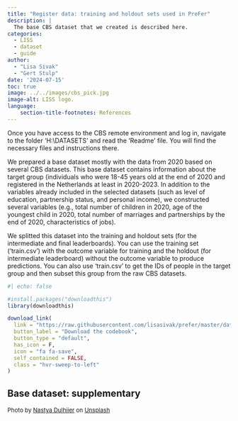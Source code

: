 ```yaml
---
title: "Register data: training and holdout sets used in PreFer"
description: |
  The base CBS dataset that we created is described here.
categories:
  - LISS
  - dataset
  - guide
author: 
  - "Lisa Sivak"
  - "Gert Stulp"
date: '2024-07-15'
toc: true
image: ../../images/cbs_pick.jpg
image-alt: LISS logo. 
language: 
    section-title-footnotes: References
---
```


Once you have access to the CBS remote environment and log in, navigate to the folder 'H:\\DATASETS' and read the 'Readme' file. You will find the necessary files and instructions there.  

We prepared a base dataset mostly with the data from 2020 based on several CBS datasets. This base dataset contains information about the target group (individuals who were 18-45 years old at the end of 2020 and registered in the Netherlands at least in 2020-2023. In addition to the variables already included in the selected datasets (such as level of education, partnership status, and personal income), we constructed several variables (e.g., total number of children in 2020, age of the youngest child in 2020, total number of marriages and partnerships by the end of 2020, characteristics of jobs).

We splitted this dataset into the training and holdout sets (for the intermediate and final leaderboards). You can use the training set ('train.csv') with the outcome variable for training and the holdout (for intermediate leaderboard) without the outcome variable to produce predictions. You can also use 'train.csv' to get the IDs of people in the target group and then subset this group from the raw CBS datasets. 






```r
#| echo: false

#install.packages("downloadthis")
library(downloadthis)

download_link(
  link = "https://raw.githubusercontent.com/lisasivak/prefer/master/data/codebook_base_file.xlsx",
  button_label = "Download the codebook",
  button_type = "default",
  has_icon = F,
  icon = "fa fa-save",
  self_contained = FALSE,
  class = "hvr-sweep-to-left"
)
```


## Base dataset: supplementary

<font size="-1">Photo by <a href="https://unsplash.com/@dulhiier?utm_content=creditCopyText&utm_medium=referral&utm_source=unsplash">Nastya Dulhiier</a> on <a href="https://unsplash.com/photos/lighted-city-at-night-aerial-photo-OKOOGO578eo?utm_content=creditCopyText&utm_medium=referral&utm_source=unsplash">Unsplash</a></font>
